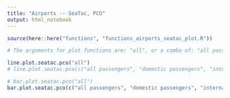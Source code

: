 ```yaml
---
title: "Airports -- SeaTac, PCO"
output: html_notebook
---
```


```r
source(here::here("functions", "functions_airports_seatac_plot.R"))

# The arguments for plot functions are: "all", or a combo of: "all passengers", "domestic passengers", "international passengers", "all cargo", "all freight cargo", "domestic freight cargo", "international freight cargo", "mail cargo"
```

```r
line.plot.seatac.pco("all")
# line.plot.seatac.pco(c("all passengers", "domestic passengers", "international passengers"))
```

```r
# bar.plot.seatac.pco("all")
bar.plot.seatac.pco(c("all passengers", "domestic passengers", "international passengers", "all cargo"))

```